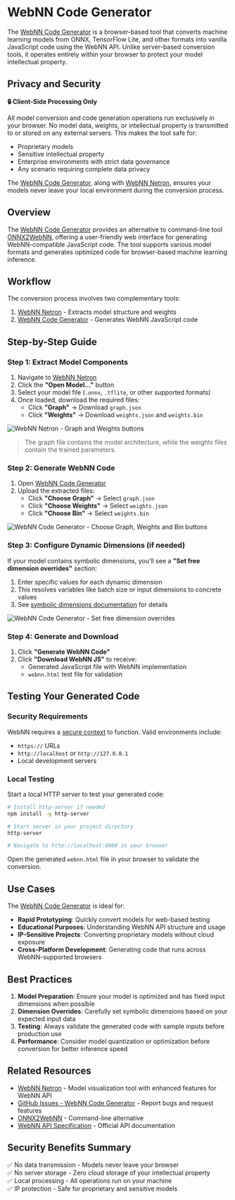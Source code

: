 
# WebNN Code Generator

The [WebNN Code Generator](https://ibelem.github.io/webnn-code-generator/) is a browser-based tool that converts machine learning models from ONNX, TensorFlow Lite, and other formats into vanilla JavaScript code using the WebNN API. Unlike server-based conversion tools, it operates entirely within your browser to protect your model intellectual property.

## Privacy and Security

**🔒 Client-Side Processing Only**

All model conversion and code generation operations run exclusively in your browser. No model data, weights, or intellectual property is transmitted to or stored on any external servers. This makes the tool safe for:

- Proprietary models
- Sensitive intellectual property
- Enterprise environments with strict data governance
- Any scenario requiring complete data privacy

The [WebNN Code Generator](https://ibelem.github.io/webnn-code-generator/), along with [WebNN Netron](https://ibelem.github.io/netron/), ensures your models never leave your local environment during the conversion process.

## Overview

The [WebNN Code Generator](https://ibelem.github.io/webnn-code-generator/) provides an alternative to command-line tool [ONNX2WebNN](https://github.com/huningxin/onnx2webnn), offering a user-friendly web interface for generating WebNN-compatible JavaScript code. The tool supports various model formats and generates optimized code for browser-based machine learning inference.

## Workflow

The conversion process involves two complementary tools:

1. [WebNN Netron](https://ibelem.github.io/netron/) - Extracts model structure and weights
2. [WebNN Code Generator](https://ibelem.github.io/webnn-code-generator/) - Generates WebNN JavaScript code

## Step-by-Step Guide

### Step 1: Extract Model Components

1. Navigate to [WebNN Netron](https://ibelem.github.io/netron/)
2. Click the **"Open Model..."** button
3. Select your model file (`.onnx`, `.tflite`, or other supported formats)
4. Once loaded, download the required files:
   - Click **"Graph"** → Download `graph.json`
   - Click **"Weights"** → Download `weights.json` and `weights.bin`

![WebNN Netron - Graph and Weights buttons](/learn/tutorials/webnn/code-generator-1.png)

> <InfoIcon /> The graph file contains the model architecture, while the weights files contain the trained parameters.

### Step 2: Generate WebNN Code

1. Open [WebNN Code Generator](https://ibelem.github.io/webnn-code-generator/)
2. Upload the extracted files:
   - Click **"Choose Graph"** → Select `graph.json`
   - Click **"Choose Weights"** → Select `weights.json`
   - Click **"Choose Bin"** → Select `weights.bin`

![WebNN Code Generator - Choose Graph, Weights and Bin buttons](/learn/tutorials/webnn/code-generator-2.png)

### Step 3: Configure Dynamic Dimensions (if needed)

If your model contains symbolic dimensions, you'll see a **"Set free dimension overrides"** section:

1. Enter specific values for each dynamic dimension
2. This resolves variables like batch size or input dimensions to concrete values
3. See [symbolic dimensions documentation](../onnx-runtime/free-dimension-overrides) for details

![WebNN Code Generator - Set free dimension overrides](/learn/tutorials/webnn/code-generator-3.png)

### Step 4: Generate and Download

1. Click **"Generate WebNN Code"**
2. Click **"Download WebNN JS"** to receive:
   - Generated JavaScript file with WebNN implementation
   - `webnn.html` test file for validation

## Testing Your Generated Code

### Security Requirements

WebNN requires a [secure context](https://developer.mozilla.org/en-US/docs/Web/Security/Secure_Contexts) to function. Valid environments include:

- `https://` URLs
- `http://localhost` or `http://127.0.0.1`
- Local development servers

### Local Testing

Start a local HTTP server to test your generated code:

```bash
# Install http-server if needed
npm install -g http-server

# Start server in your project directory
http-server

# Navigate to http://localhost:8080 in your browser
```

Open the generated `webnn.html` file in your browser to validate the conversion.

## Use Cases

The [WebNN Code Generator](https://ibelem.github.io/webnn-code-generator/) is ideal for:

- **Rapid Prototyping**: Quickly convert models for web-based testing
- **Educational Purposes**: Understanding WebNN API structure and usage
- **IP-Sensitive Projects**: Converting proprietary models without cloud exposure
- **Cross-Platform Development**: Generating code that runs across WebNN-supported browsers

## Best Practices

1. **Model Preparation**: Ensure your model is optimized and has fixed input dimensions when possible
2. **Dimension Overrides**: Carefully set symbolic dimensions based on your expected input data
3. **Testing**: Always validate the generated code with sample inputs before production use
4. **Performance**: Consider model quantization or optimization before conversion for better inference speed

## Related Resources
- [WebNN Netron](https://ibelem.github.io/netron/) - Model visualization tool with enhanced features for WebNN API
- [GitHub Issues - WebNN Code Generator](https://github.com/ibelem/webnn-code-generator/issues) - Report bugs and request features
- [ONNX2WebNN](https://github.com/huningxin/onnx2webnn) - Command-line alternative
- [WebNN API Specification](https://www.w3.org/TR/webnn/) - Official API documentation

## Security Benefits Summary

✅ No data transmission - Models never leave your browser  
✅ No server storage - Zero cloud storage of your intellectual property  
✅ Local processing - All operations run on your machine  
✅ IP protection - Safe for proprietary and sensitive models  